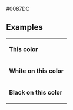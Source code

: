 <nowiki>#0087DC</nowiki><noinclude>

== Examples ==
{|
|- style="color:{{ {{PAGENAME}} }}"
| '''This color'''
|- style="background:{{ {{PAGENAME}} }}; color:white"
| '''White on this color'''
|- style="background:{{ {{PAGENAME}} }}; color:black"
| '''Black on this color'''
|}


[[Category:蘇格蘭政黨顏色模板|{{PAGENAME}}]]

</noinclude>